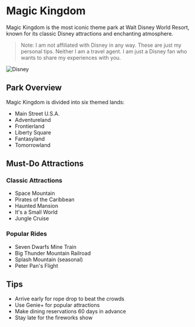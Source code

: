 # Magic Kingdom

Magic Kingdom is the most iconic theme park at Walt Disney World Resort, known for its classic Disney attractions and enchanting atmosphere.

> Note: I am not affiliated with Disney in any way. These are just my personal tips. Neither I am a travel agent. I am just a Disney fan who wants to share my experiences with you.

![Disney](../static/img/disney/Disney.jpg)

## Park Overview

Magic Kingdom is divided into six themed lands:
- Main Street U.S.A.
- Adventureland
- Frontierland
- Liberty Square
- Fantasyland
- Tomorrowland

## Must-Do Attractions

### Classic Attractions
- Space Mountain
- Pirates of the Caribbean
- Haunted Mansion
- It's a Small World
- Jungle Cruise

### Popular Rides
- Seven Dwarfs Mine Train
- Big Thunder Mountain Railroad
- Splash Mountain (seasonal)
- Peter Pan's Flight

## Tips

- Arrive early for rope drop to beat the crowds
- Use Genie+ for popular attractions
- Make dining reservations 60 days in advance
- Stay late for the fireworks show